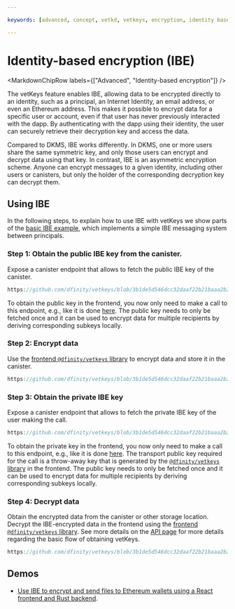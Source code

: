 ```yaml
---

keywords: [advanced, concept, vetkd, vetkeys, encryption, identity based encryption, threshold decryption, encrypted threshold key derivation]

---
```



# Identity-based encryption (IBE)

<MarkdownChipRow labels={["Advanced", "Identity-based encryption"]} />

The vetKeys feature enables IBE, allowing data to be encrypted directly to an identity, such as a principal, an Internet Identity, an email address, or even an Ethereum address. This makes it possible to encrypt data for a specific user or account, even if that user has never previously interacted with the dapp. By authenticating with the dapp using their identity, the user can securely retrieve their decryption key and access the data.

Compared to DKMS, IBE works differently. In DKMS, one or more users share the same symmetric key, and only those users can encrypt and decrypt data using that key. In contrast, IBE is an asymmetric encryption scheme. Anyone can encrypt messages to a given identity, including other users or canisters, but only the holder of the corresponding decryption key can decrypt them.

## Using IBE

In the following steps, to explain how to use IBE with vetKeys we show parts of the [basic IBE example](https://github.com/dfinity/vetkeys/tree/3b1de5d546dcc32daaf22b21baaa2b220bc857f3/examples/basic_ibe), which implements a simple IBE messaging system between principals.

### Step 1: Obtain the public IBE key from the canister.

Expose a canister endpoint that allows to fetch the public IBE key of the canister.

<AdornedTabs groupId="languages">

<TabItem value="rs" label="Rust" default>

```rust no-repl reference
https://github.com/dfinity/vetkeys/blob/3b1de5d546dcc32daaf22b21baaa2b220bc857f3/examples/basic_ibe/backend/src/lib.rs#L57-L74
```

</TabItem>
</AdornedTabs>

To obtain the public key in the frontend, you now only need to make a call to this endpoint, e.g., like it is done [here](https://github.com/dfinity/vetkeys/blob/3b1de5d546dcc32daaf22b21baaa2b220bc857f3/examples/basic_ibe/frontend/src/main.ts#L57).
The public key needs to only be fetched once and it can be used to encrypt data for multiple recipients by deriving corresponding subkeys locally.

### Step 2: Encrypt data
Use the [frontend `@dfinity/vetkeys` library](https://dfinity.github.io/vetkeys/classes/_dfinity_vetkeys.IbeCiphertext.html#encrypt) to encrypt data and store it in the canister.

<AdornedTabs groupId="languages">

<TabItem value="ts" label="TypeScript" default>

```ts no-repl reference
https://github.com/dfinity/vetkeys/blob/3b1de5d546dcc32daaf22b21baaa2b220bc857f3/examples/basic_ibe/frontend/src/main.ts#L85-L119
```

</TabItem>
</AdornedTabs>

### Step 3: Obtain the private IBE key

Expose a canister endpoint that allows to fetch the private IBE key of the user making the call.

<AdornedTabs groupId="languages">

<TabItem value="rs" label="Rust" default>

```rust no-repl reference
https://github.com/dfinity/vetkeys/blob/3b1de5d546dcc32daaf22b21baaa2b220bc857f3/examples/basic_ibe/backend/src/lib.rs#L76-L96
```

</TabItem>
</AdornedTabs>

To obtain the private key in the frontend, you now only need to make a call to this endpoint, e.g., like it is done [here](https://github.com/dfinity/vetkeys/blob/3b1de5d546dcc32daaf22b21baaa2b220bc857f3/examples/basic_ibe/frontend/src/main.ts#L71).
The transport public key required for the call is a throw-away key that is generated by the [`@dfinity/vetkeys` library](https://dfinity.github.io/vetkeys/classes/_dfinity_vetkeys.TransportSecretKey.html#random) in the frontend.
The public key needs to only be fetched once and it can be used to encrypt data for multiple recipients by deriving corresponding subkeys locally.

### Step 4: Decrypt data
Obtain the encrypted data from the canister or other storage location.
Decrypt the IBE-encrypted data in the frontend using the [frontend `@dfinity/vetkeys` library](https://dfinity.github.io/vetkeys/classes/_dfinity_vetkeys.IbeCiphertext.html#decrypt).
See more details on the [API page](/docs/building-apps/network-features/vetkeys/api) for more details regarding the basic flow of obtaining vetKeys.

<AdornedTabs groupId="languages">

<TabItem value="ts" label="TypeScript" default>

```ts no-repl reference
https://github.com/dfinity/vetkeys/blob/3b1de5d546dcc32daaf22b21baaa2b220bc857f3/examples/basic_ibe/frontend/src/main.ts#L126-L132
```

</TabItem>
</AdornedTabs>

## Demos

- [Use IBE to encrypt and send files to Ethereum wallets using a React frontend and Rust backend](https://github.com/kristoferlund/send_file_to_eth_demo).